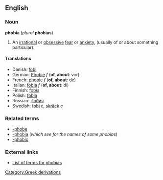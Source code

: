 {{wikipedia}}
==English==
===Noun===
'''phobia''' (''plural'' '''phobias''')

#An [[irrational]] or [[obsessive]] [[fear]] or [[anxiety]], (usually of or about something particular).

====Translations====
*Danish: [[fobi]]
*German: [[Phobie#German|Phobie]] ''f'' ('''of, about''': vor)
*French: [[phobie#French|phobie]] ''f'' ('''of, about''': de)
*Italian: [[fobia#Italian|fobia]] ''f'' ('''of, about''': di)
*Finnish: [[fobia#Finnish|fobia]]
*Polish: [[fobia#Polish|fobia]]
*Russian: [[фобия]]
*Swedish: [[fobi]] ''c'', [[skräck]] ''c''

===Related terms===
*[[-phobe]]
*[[-phobia]] (''which see for the names of some phobias'')
*[[-phobic]]

===External links===
*[http://www.phobialist.com List of terms for phobias]
[[Category:Greek derivations]]